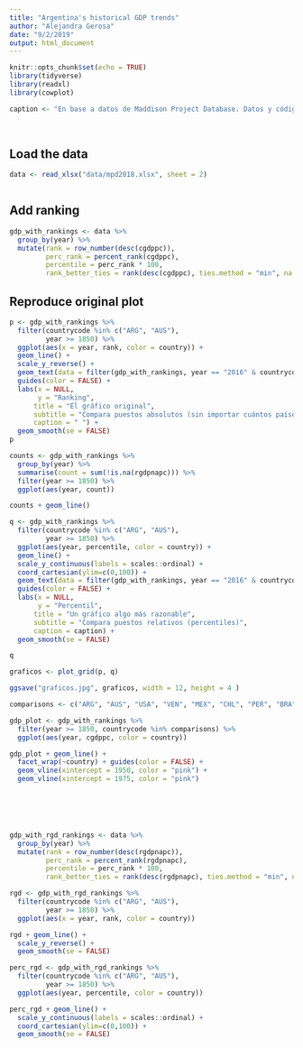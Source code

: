 ```yaml
---
title: "Argentina's historical GDP trends"
author: "Alejandra Gerosa"
date: "9/2/2019"
output: html_document
---
```


```r
knitr::opts_chunk$set(echo = TRUE)
library(tidyverse)
library(readxl)
library(cowplot)

caption <- "En base a datos de Maddison Project Database. Datos y código disponibles en github.com/alegerosa/maddison-project-data"
  
  
```

## Load the data



```r
data <- read_xlsx("data/mpd2018.xlsx", sheet = 2)



```

## Add ranking

```r
gdp_with_rankings <- data %>%
  group_by(year) %>%
  mutate(rank = row_number(desc(cgdppc)),
         perc_rank = percent_rank(cgdppc),
         percentile = perc_rank * 100,
         rank_better_ties = rank(desc(cgdppc), ties.method = "min", na.last = "keep"))
```

## Reproduce original plot

```r

p <- gdp_with_rankings %>%
  filter(countrycode %in% c("ARG", "AUS"),
         year >= 1850) %>% 
  ggplot(aes(x = year, rank, color = country)) +
  geom_line() +
  scale_y_reverse() +
  geom_text(data = filter(gdp_with_rankings, year == "2016" & countrycode %in% c("ARG", "AUS")), aes(label = country, colour = country, x = Inf, y = rank), hjust = 1) +
  guides(color = FALSE) +
  labs(x = NULL,
       y = "Ranking",
      title = "El gráfico original",
      subtitle = "Compara puestos absolutos (sin importar cuántos países)",
      caption = " ") +
  geom_smooth(se = FALSE)
p

```


```r
counts <- gdp_with_rankings %>%
  group_by(year) %>% 
  summarise(count = sum(!is.na(rgdpnapc))) %>% 
  filter(year >= 1850) %>%
  ggplot(aes(year, count))

counts + geom_line()

```

```r
q <- gdp_with_rankings %>%
  filter(countrycode %in% c("ARG", "AUS"),
         year >= 1850) %>% 
  ggplot(aes(year, percentile, color = country)) +
  geom_line() +
  scale_y_continuous(labels = scales::ordinal) +
  coord_cartesian(ylim=c(0,100)) +
  geom_text(data = filter(gdp_with_rankings, year == "2016" & countrycode %in% c("ARG", "AUS")), aes(label = country, colour = country, x = Inf, y = percentile), hjust = 1) +
  guides(color = FALSE) +
  labs(x = NULL,
       y = "Percentil",
      title = "Un gráfico algo más razonable",
      subtitle = "Compara puestos relativos (percentiles)",
      caption = caption) +
  geom_smooth(se = FALSE)

q


```

```r
graficos <- plot_grid(p, q)

ggsave("graficos.jpg", graficos, width = 12, height = 4 )
```


```r
comparisons <- c("ARG", "AUS", "USA", "VEN", "MEX", "CHL", "PER", "BRA", "IRL", "ITA", "ESP", "PRY")

gdp_plot <- gdp_with_rankings %>%
  filter(year >= 1850, countrycode %in% comparisons) %>% 
  ggplot(aes(year, cgdppc, color = country))

gdp_plot + geom_line() +
  facet_wrap(~country) + guides(color = FALSE) +
  geom_vline(xintercept = 1950, color = "pink") +
  geom_vline(xintercept = 1975, color = "pink")




  

```

```r

gdp_with_rgd_rankings <- data %>%
  group_by(year) %>%
  mutate(rank = row_number(desc(rgdpnapc)),
         perc_rank = percent_rank(rgdpnapc),
         percentile = perc_rank * 100,
         rank_better_ties = rank(desc(rgdpnapc), ties.method = "min", na.last = "keep"))

rgd <- gdp_with_rgd_rankings %>%
  filter(countrycode %in% c("ARG", "AUS"),
         year >= 1850) %>% 
  ggplot(aes(x = year, rank, color = country)) 

rgd + geom_line() +
  scale_y_reverse() +
  geom_smooth(se = FALSE)

perc_rgd <- gdp_with_rgd_rankings %>%
  filter(countrycode %in% c("ARG", "AUS"),
         year >= 1850) %>% 
  ggplot(aes(year, percentile, color = country))

perc_rgd + geom_line() +
  scale_y_continuous(labels = scales::ordinal) +
  coord_cartesian(ylim=c(0,100)) +
  geom_smooth(se = FALSE)



```